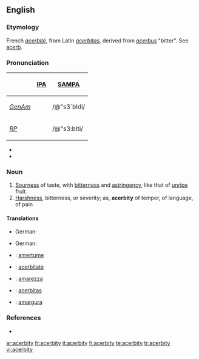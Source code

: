 ==English==

===Etymology===
French ''[[acerbité]]'', from Latin ''[[acerbitas]]'', derived from ''[[acerbus]]'' "bitter". See [[acerb]].

===Pronunciation===

{| border=1 cellpadding=5
! !! [[w:IPA|IPA]] !! [[w:SAMPA|SAMPA]]
|-
! ''[[GenAm]]''
| {{IPAchar|/əˈsɝbɪdi/}} || /@"s3`bIdi/
|-
! ''[[RP]]''
| {{IPAchar|/əˈsɜːbɪti/}} || /@"s3:bIti/
|}

*{{audio|en-uk-acerbity.ogg|Audio (UK)}}
*{{audio|en-us-acerbity.ogg|Audio (US)}}

===Noun===
{{en-noun|acerbities}}

# [[sourness|Sourness]] of taste, with [[bitterness]] and [[astringency]], like that of [[unripe]] fruit.
# [[harshness|Harshness]], bitterness, or severity; as, '''acerbity''' of temper, of language, of pain

====Translations====
{{trans-top|sourness}}
* German: {{t+|de|Sauerkeit|f}}
{{trans-mid}}
{{trans-bottom}}

{{trans-top|harshness}}
* German: {{t+|de|Bitterkeit|f}}
{{trans-mid}}
{{trans-bottom}}

{{checktrans-top}}
*{{ttbc|French}}: [[amertume]] {{f}}
*{{ttbc|Interlingua}}: [[acerbitate]]
{{checktrans-mid}}
*{{ttbc|Italian}}: [[amarezza]] {{f}}
*{{ttbc|Latin}}: [[acerbitas]] {{f}}
*{{ttbc|Spanish}}: [[amargura]] {{f}}
{{checktrans-bottom}}

===References===
*{{R:Webster 1913}}

[[ar:acerbity]]
[[fr:acerbity]]
[[it:acerbity]]
[[fi:acerbity]]
[[te:acerbity]]
[[tr:acerbity]]
[[vi:acerbity]]